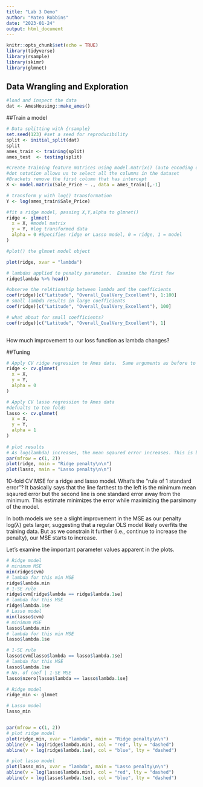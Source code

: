 ```yaml
---
title: "Lab 3 Demo"
author: "Mateo Robbins"
date: "2023-01-24"
output: html_document
---
```


```r
knitr::opts_chunk$set(echo = TRUE)
library(tidyverse)
library(rsample)
library(skimr)
library(glmnet)
```

## Data Wrangling and Exploration
```r
#load and inspect the data
dat <- AmesHousing::make_ames()

```

##Train a model
```r
# Data splitting with {rsample} 
set.seed(123) #set a seed for reproducibility
split <- initial_split(dat)
split
ames_train <- training(split)
ames_test  <- testing(split)

```

```r
#Create training feature matrices using model.matrix() (auto encoding of categorical variables)
#dot notation allows us to select all the columns in the dataset
#Brackets remove the first column that has intercept
X <- model.matrix(Sale_Price ~ ., data = ames_train)[,-1]

# transform y with log() transformation
Y <- log(ames_train$Sale_Price)

```

```r
#fit a ridge model, passing X,Y,alpha to glmnet()
ridge <- glmnet(
  x = X, #model matrix
  y = Y, #log transformed data
  alpha = 0 #Specifies ridge or Lasso model, 0 = ridge, 1 = model
)

#plot() the glmnet model object

plot(ridge, xvar = "lambda")  
```

```r
# lambdas applied to penalty parameter.  Examine the first few
ridge$lambda %>% head()

#observe the relAtionship between lambda and the coefficients
coef(ridge)[c("Latitude", "Overall_QualVery_Excellent"), 1:100]
# small lambda results in large coefficients
coef(ridge)[c("Latitude", "Overall_QualVery_Excellent"), 100]

# what about for small coefficients?
coef(ridge)[c("Latitude", "Overall_QualVery_Excellent"), 1]
  
```
How much improvement to our loss function as lambda changes?

##Tuning
```r
# Apply CV ridge regression to Ames data.  Same arguments as before to glmnet()
ridge <- cv.glmnet(
  x = X,
  y = Y,
  alpha = 0
)

# Apply CV lasso regression to Ames data
#defualts to ten folds
lasso <- cv.glmnet(
  x = X,
  y = Y,
  alpha = 1
)
  
# plot results
# As log(lambda) increases, the mean sqaured error increases. This is because constraining the coefficients too much decreases the models predictive power. 
par(mfrow = c(1, 2))
plot(ridge, main = "Ridge penalty\n\n")
plot(lasso, main = "Lasso penalty\n\n")
```

10-fold CV MSE for a ridge and lasso model. What's the "rule of 1 standard error"?
It basically says that the line farthest to the left is the minimum mean sqaured error but the second line is one standard error away from the minimum. This estimate minimizes the error while maximizing the parsimony of the model.

In both models we see a slight improvement in the MSE as our penalty log(λ) gets larger, suggesting that a regular OLS model likely overfits the training data. But as we constrain it further (i.e., continue to increase the penalty), our MSE starts to increase. 

Let's examine the important parameter values apparent in the plots.
```r
# Ridge model
# minimum MSE
min(ridge$cvm)
# lambda for this min MSE
ridge$lambda.min
# 1-SE rule
ridge$cvm[ridge$lambda == ridge$lambda.1se]
# lambda for this MSE
ridge$lambda.1se
# Lasso model
min(lasso$cvm)
# minimum MSE
lasso$lambda.min
# lambda for this min MSE
lasso$lambda.1se

# 1-SE rule
lasso$cvm[lasso$lambda == lasso$lambda.1se]
# lambda for this MSE
lasso$lambda.1se
# No. of coef | 1-SE MSE
lasso$nzero[lasso$lambda == lasso$lambda.1se]
```

```r
# Ridge model
ridge_min <- glmnet

# Lasso model
lasso_min


par(mfrow = c(1, 2))
# plot ridge model
plot(ridge_min, xvar = "lambda", main = "Ridge penalty\n\n")
abline(v = log(ridge$lambda.min), col = "red", lty = "dashed")
abline(v = log(ridge$lambda.1se), col = "blue", lty = "dashed")

# plot lasso model
plot(lasso_min, xvar = "lambda", main = "Lasso penalty\n\n")
abline(v = log(lasso$lambda.min), col = "red", lty = "dashed")
abline(v = log(lasso$lambda.1se), col = "blue", lty = "dashed")
```

